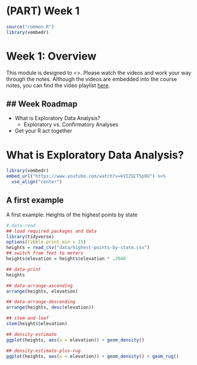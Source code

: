 # (PART) Week 1 {-}

```r
source("common.R")
library(vembedr)
```
# Week 1: Overview  {-}

This module is designed to <>. Please watch the videos and work your way through the notes. Although the videos are embedded into the course notes, you can find the video playlist [here](). 

## Week Roadmap  {-}
- 
- What is Exploratory Data Analysis?
	- Exploratory vs. Confirmatory Analyses
- Get your R act together


# What is Exploratory Data Analysis?

```r
library(vembedr)
embed_url("https://www.youtube.com/watch?v=kVIZGCT5p9U") %>%
  use_align("center")
```

## A first example

<!--Original content: https://jfukuyama.github.io/teaching/stat670/notes/lecture-1.R -->

A first example: Heights of the highest points by state

```r
# data-read
## load required packages and data
library(tidyverse)
options(tibble.print_min = 15)
heights = read_csv("data/highest-points-by-state.csv")
## switch from feet to meters
heights$elevation = heights$elevation * .3048

## data-print
heights

## data-arrange-ascending
arrange(heights, elevation)

## data-arrange-descending
arrange(heights, desc(elevation))

## stem-and-leaf
stem(heights$elevation)

## density-estimate
ggplot(heights, aes(x = elevation)) + geom_density()

## density-estimate-plus-rug
ggplot(heights, aes(x = elevation)) + geom_density() + geom_rug()

```


